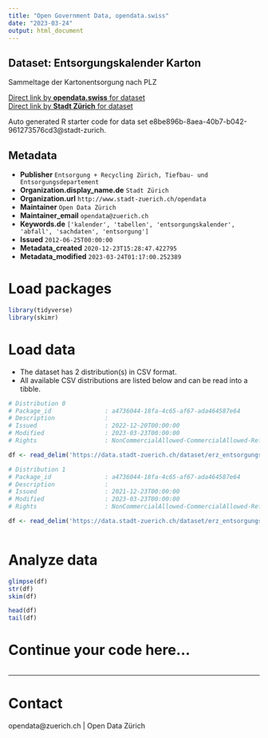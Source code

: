 ```yaml
---
title: "Open Government Data, opendata.swiss"
date: "2023-03-24"
output: html_document
---
```


## Dataset: Entsorgungskalender Karton

Sammeltage der Kartonentsorgung nach PLZ

[Direct link by **opendata.swiss** for dataset](https://opendata.swiss/de/dataset/entsorgungskalender-karton1)<br>
[Direct link by **Stadt Zürich** for dataset](https://data.stadt-zuerich.ch/dataset/erz_entsorgungskalender_karton)

Auto generated R starter code for data set e8be896b-8aea-40b7-b042-961273576cd3@stadt-zurich.

## Metadata

- **Publisher** `Entsorgung + Recycling Zürich, Tiefbau- und Entsorgungsdepartement`
- **Organization.display_name.de** `Stadt Zürich`
- **Organization.url** `http://www.stadt-zuerich.ch/opendata`
- **Maintainer** `Open Data Zürich`
- **Maintainer_email** `opendata@zuerich.ch`
- **Keywords.de** `['kalender', 'tabellen', 'entsorgungskalender', 'abfall', 'sachdaten', 'entsorgung']`
- **Issued** `2012-06-25T00:00:00`
- **Metadata_created** `2020-12-23T15:28:47.422795`
- **Metadata_modified** `2023-03-24T01:17:00.252389`


# Load packages

```r

library(tidyverse)
library(skimr)

```

# Load data

-   The dataset has 2 distribution(s) in CSV format.
-   All available CSV distributions are listed below and can be read into a tibble.

```r

# Distribution 0
# Package_id               : a4736044-18fa-4c65-af67-ada464587e64
# Description              : 
# Issued                   : 2022-12-20T00:00:00
# Modified                 : 2023-03-23T00:00:00
# Rights                   : NonCommercialAllowed-CommercialAllowed-ReferenceNotRequired

df <- read_delim('https://data.stadt-zuerich.ch/dataset/erz_entsorgungskalender_karton/download/entsorgungskalender_karton_2023.csv')

# Distribution 1
# Package_id               : a4736044-18fa-4c65-af67-ada464587e64
# Description              : 
# Issued                   : 2021-12-23T00:00:00
# Modified                 : 2023-03-23T00:00:00
# Rights                   : NonCommercialAllowed-CommercialAllowed-ReferenceNotRequired

df <- read_delim('https://data.stadt-zuerich.ch/dataset/erz_entsorgungskalender_karton/download/entsorgungskalender_karton_2022.csv')



```

# Analyze data

```r

glimpse(df)
str(df)
skim(df)

head(df)
tail(df)

```

# Continue your code here...

```r

```

------------------------------------------------------------------------

# Contact

opendata@zuerich.ch | Open Data Zürich
